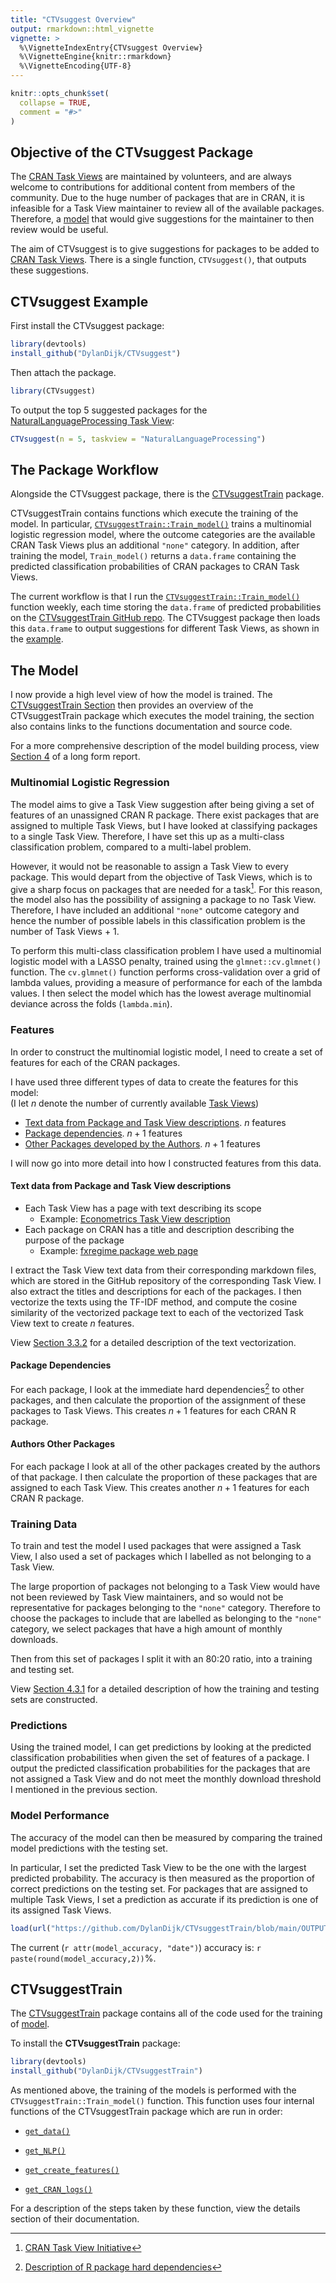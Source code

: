 ```yaml
---
title: "CTVsuggest Overview"
output: rmarkdown::html_vignette
vignette: >
  %\VignetteIndexEntry{CTVsuggest Overview}
  %\VignetteEngine{knitr::rmarkdown}
  %\VignetteEncoding{UTF-8}
---
```


```r
knitr::opts_chunk$set(
  collapse = TRUE,
  comment = "#>"
)
```


## Objective of the CTVsuggest Package

The [CRAN Task Views](https://github.com/cran-task-views/ctv#available-task-views) are maintained by volunteers, and are always welcome to contributions for
additional content from members of the community. Due to the huge number of packages
that are in CRAN, it is infeasible for a Task View maintainer to review all of the available
packages. Therefore, a [model](#the-model) that would give suggestions for the maintainer to then review would be useful.

The aim of CTVsuggest is to give suggestions for packages to be added to [CRAN Task Views](https://github.com/cran-task-views/ctv#available-task-views). There is a single function, `CTVsuggest()`, that outputs these suggestions.

<!-- - The prediction probabilities are computed using [`CTVsuggestTrain::Train_model()`](https://dylandijk.github.io/CTVsuggestTrain/reference/Train_model.html) -->

## CTVsuggest Example

<!-- I have given the package and function the same name so that it is easy to remember, both are named **CTVsuggest**. -->

First install the CTVsuggest package:
```r
library(devtools)
install_github("DylanDijk/CTVsuggest")
```

Then attach the package.
```r
library(CTVsuggest)
```


To output the top 5 suggested packages for the [NaturalLanguageProcessing Task View](https://github.com/cran-task-views/NaturalLanguageProcessing/):

```r
CTVsuggest(n = 5, taskview = "NaturalLanguageProcessing")
```


## The Package Workflow
Alongside the CTVsuggest package, there is the [CTVsuggestTrain](https://dylandijk.github.io/CTVsuggestTrain/) package.  

CTVsuggestTrain contains functions which execute the training of the model. In particular, [`CTVsuggestTrain::Train_model()`](https://dylandijk.github.io/CTVsuggestTrain/reference/Train_model.html) trains a multinomial logistic regression model, where the outcome categories are the available CRAN Task Views plus an additional `"none"` category. In addition, after training the model, `Train_model()` returns a `data.frame` containing the predicted classification probabilities of CRAN packages to CRAN Task Views.

The current workflow is that I run the [`CTVsuggestTrain::Train_model()`](https://dylandijk.github.io/CTVsuggestTrain/reference/Train_model.html) function weekly, each time storing the `data.frame` of predicted probabilities on the [CTVsuggestTrain GitHub repo](https://github.com/DylanDijk/CTVsuggestTrain). The CTVsuggest package then loads this `data.frame` to output suggestions for different Task Views, as shown in the [example](#ctvsuggest-example).



## The Model

I now provide a high level view of how the model is trained. The [CTVsuggestTrain Section](#ctvsuggesttrain) then provides an overview of the CTVsuggestTrain package which executes the model training, the section also contains links to the functions documentation and source code.

For a more comprehensive description of the model building process, view [Section 4](https://dylandijk.github.io/assets/pdf/Dissertation.pdf#page=39&zoom=100,94,101) of a long form report.

### Multinomial Logistic Regression
The model aims to give a Task View suggestion after being giving a set of features of an unassigned CRAN R package. There exist packages that are assigned to multiple Task Views, but I have looked at classifying packages to a single Task View. Therefore, I have set this up as a multi-class classification problem, compared to a multi-label problem. 

However, it would not be reasonable to assign a Task View to every package. This would depart from the objective of Task Views, which is to give a sharp focus on packages that are needed for a task^[[CRAN Task View Initiative](https://github.com/cran-task-views/ctv#cran-task-view-initiative-)]. For this reason, the model also has the possibility of assigning a package to no Task View. Therefore, I have included an additional `"none"` outcome category and hence the number of possible labels in this classification problem is the number of Task Views + 1.

To perform this multi-class classification problem I have used a multinomial logistic model with a LASSO penalty, trained using the `glmnet::cv.glmnet()` function. The `cv.glmnet()` function performs cross-validation over a grid of lambda values, providing a measure of performance for each of the lambda values. I then select the model which has the lowest average multinomial deviance across the folds (`lambda.min`).

### Features

In order to construct the multinomial logistic model, I need to create a set of features for each of the CRAN packages.

I have used three different types of data to create the features for this model:  
(I let $n$ denote the number of currently available [Task Views](https://github.com/cran-task-views/ctv#available-task-views))

- [Text data from Package and Task View descriptions](#text-data-from-package-and-task-view-descriptions). $n$ features
- [Package dependencies](#package-dependencies). $n + 1$ features
- [Other Packages developed by the Authors](#authors-other-packages). $n + 1$ features

I will now go into more detail into how I constructed features from this data.

#### Text data from Package and Task View descriptions


- Each Task View has a page with text describing its scope
  - Example: [Econometrics Task View description](https://cran.r-project.org/web/views/Econometrics.html)
- Each package on CRAN has a title and description describing the purpose of the package 
  - Example: [fxregime package web page](https://cran.r-project.org/web/packages/fxregime/index.html)


I extract the Task View text data from their corresponding markdown files, which are stored in the GitHub repository of the corresponding Task View.
I also extract the titles and descriptions for each of the packages. I then vectorize the texts using the TF-IDF method, and compute the cosine
similarity of the vectorized package text to each of the vectorized Task View text to create $n$ features.

View [Section 3.3.2](https://dylandijk.github.io/assets/pdf/Dissertation.pdf#page=34&zoom=100,94,142) for a detailed description of the text vectorization.
<!-- For example the [Econometrics Task View Markdown file](https://github.com/cran-task-views/Econometrics/blob/main/Econometrics.md)   is stored in the  Econometrics GitHub repositor. All of the GitHub repositories can be found in the  [cran-task-views](https://github.com/cran-task-views) GitHub account. -->

#### Package Dependencies

For each package, I look at the immediate hard dependencies^[[Description of R package hard dependencies](https://dylandijk.github.io/assets/pdf/Dissertation.pdf#page=7&zoom=100,94,101)] to other packages, and then calculate the proportion of the assignment of these packages to Task Views. This creates $n + 1$ features for each CRAN R package.

#### Authors Other Packages

For each package I look at all of the other packages created by the authors of that package. I then calculate the proportion of these packages that are assigned to each Task View. This creates another $n + 1$ features for each CRAN R package. 


### Training Data

To train and test the model I used packages that were assigned a Task View, I also used a set of packages which I labelled as not belonging to a Task View.

The large proportion of packages not belonging to a Task View would have not been reviewed by Task View maintainers, and so would not be
representative for packages belonging to the `"none"` category. Therefore to choose the packages to include that are labelled as belonging to the `"none"`
category, we select packages that have a high amount of monthly downloads.

Then from this set of packages I split it with an 80:20 ratio, into a training and testing set.

View [Section 4.3.1](https://dylandijk.github.io/assets/pdf/Dissertation.pdf#page=42&zoom=100,94,132) for a detailed description of how the training and testing sets are constructed.

### Predictions

Using the trained model, I can get predictions by looking at the predicted classification probabilities when given the set of features of a package.
I output the predicted classification probabilities for the packages that are not assigned a Task View and do not meet the monthly download threshold I mentioned in the previous section.

### Model Performance

The accuracy of the model can then be measured by comparing the trained model predictions with the testing set.

In particular, I set the predicted Task View to be the one with the largest predicted probability. The accuracy is then measured as the
proportion of correct predictions on the testing set. For packages that are assigned to multiple Task Views, I set a prediction as accurate if its
prediction is one of its assigned Task Views.

```r
load(url("https://github.com/DylanDijk/CTVsuggestTrain/blob/main/OUTPUT/model_accuracy.rda?raw=true"))
```

The current (`r attr(model_accuracy, "date")`) accuracy is: `r paste(round(model_accuracy,2))`%.

## CTVsuggestTrain

The [CTVsuggestTrain](https://dylandijk.github.io/CTVsuggestTrain/) package contains all of the code used for the training of [model](#the-model).

To install the **CTVsuggestTrain** package:
```r
library(devtools)
install_github("DylanDijk/CTVsuggestTrain")
```

As mentioned above, the training of the models is performed with the `CTVsuggestTrain::Train_model()` function. This function uses four internal functions of the CTVsuggestTrain package which are run in order: 

- [`get_data()`](https://dylandijk.github.io/CTVsuggestTrain/reference/get_data.html)
- [`get_NLP()`](https://dylandijk.github.io/CTVsuggestTrain/reference/get_NLP.html)
<!-- Using all of the text from the Task View I have created a corpus. Then for each word I calculated the term frequency -->
<!-- For each package I have combined the title and description text, then I have vectorised this text as well as the Task View text. -->
<!-- Then for each package I have calculated the cosine similarity between its text vector against all of the Task Views text vectors.  -->

- [`get_create_features()`](https://dylandijk.github.io/CTVsuggestTrain/reference/get_create_features.html)
- [`get_CRAN_logs()`](https://dylandijk.github.io/CTVsuggestTrain/reference/get_CRAN_logs.html)

For a description of the steps taken by these function, view the details section of their documentation.






<!-- Due to the huge number of packages -->
<!-- that are in CRAN it is infeasible for a Task View maintainer to review all of the available -->
<!-- packages.Therefore, a model that would give a small selection of high quality suggestions -->
<!-- for the maintainer to then review would be useful. Such a model would also be useful from the perspective of a package developer. After -->
<!-- publishing their package onto CRAN, they could then check whether they should propose -->
<!-- their package to one of the Task View maintainers. -->


<!-- The model we want to construct should give a Task View suggestion after being giving -->
<!-- some set of features of an unassigned package. However, it would not be reasonable to -->
<!-- assign a Task View to every package. This would depart from the objective of Task Views, -->
<!-- which is to give a sharp focus on packages that are needed for a task. For this reason, the -->
<!-- model should also have the possibility of assigning a package to no Task View. -->
<!-- Consequently, the model should have a multicategory response variable, made up of 37 categories. The 36 Task Views with an -->
<!-- additional “None” category. -->



